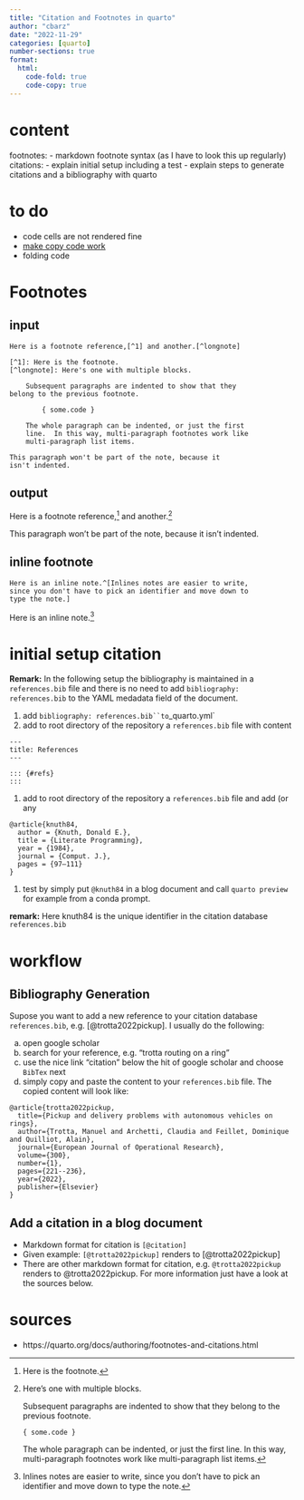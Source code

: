 ```yaml
---
title: "Citation and Footnotes in quarto"
author: "cbarz"
date: "2022-11-29"
categories: [quarto]
number-sections: true
format:
  html:
    code-fold: true
    code-copy: true
---
```


# content

footnotes:
- markdown footnote syntax (as I have to look this up regularly)
citations:
- explain initial setup including a test
- explain steps to generate citations and a bibliography with quarto

# to do

- code cells are not rendered fine
- [make copy code work](https://quarto.org/docs/output-formats/html-code.html#copy-button)
- folding code

# Footnotes

## input

````
Here is a footnote reference,[^1] and another.[^longnote]

[^1]: Here is the footnote.
[^longnote]: Here's one with multiple blocks.

    Subsequent paragraphs are indented to show that they
belong to the previous footnote.

        { some.code }

    The whole paragraph can be indented, or just the first
    line.  In this way, multi-paragraph footnotes work like
    multi-paragraph list items.

This paragraph won't be part of the note, because it
isn't indented.
````

## output

Here is a footnote reference,[^1] and another.[^longnote]

[^1]: Here is the footnote.

[^longnote]: Here's one with multiple blocks.

    Subsequent paragraphs are indented to show that they
belong to the previous footnote.

        { some.code }

    The whole paragraph can be indented, or just the first
    line.  In this way, multi-paragraph footnotes work like
    multi-paragraph list items.

This paragraph won't be part of the note, because it
isn't indented.

## inline footnote

````
Here is an inline note.^[Inlines notes are easier to write,
since you don't have to pick an identifier and move down to
type the note.]
````

Here is an inline note.^[Inlines notes are easier to write,
since you don't have to pick an identifier and move down to
type the note.]

# initial setup citation

**Remark:** In the following setup the bibliography is maintained in a `references.bib` file and there is no need to add `bibliography: references.bib` to the YAML medadata field of the document.

1. add `bibliography: references.bib``to `_quarto.yml`
1. add to root directory of the repository a `references.bib` file with content
````
---
title: References
---

::: {#refs}
:::
````
1. add to root directory of the repository a `references.bib` file and add (or any 
````
@article{knuth84,
  author = {Knuth, Donald E.},
  title = {Literate Programming},
  year = {1984},
  journal = {Comput. J.},
  pages = {97–111}
}
````

1. test by simply put `@knuth84` in a blog document and call `quarto preview` for example from a conda prompt.

**remark:** Here knuth84 is the unique identifier in the citation database `references.bib`

# workflow

## Bibliography Generation

Supose you want to add a new reference to your citation database `references.bib`, e.g. [@trotta2022pickup]. I usually do the following:

a. open google scholar
a. search for your reference, e.g. "trotta routing on a ring"
a. use the nice link "citation" below the hit of google scholar and choose `BibTex` next
a. simply copy and paste the content to your `references.bib` file. The copied content will look like:
````
@article{trotta2022pickup,
  title={Pickup and delivery problems with autonomous vehicles on rings},
  author={Trotta, Manuel and Archetti, Claudia and Feillet, Dominique and Quilliot, Alain},
  journal={European Journal of Operational Research},
  volume={300},
  number={1},
  pages={221--236},
  year={2022},
  publisher={Elsevier}
}
````

## Add a citation in a blog document

- Markdown format for citation is `[@citation]`
- Given example: `[@trotta2022pickup]` renders to [@trotta2022pickup]
- There are other markdown format for citation, e.g. `@trotta2022pickup` renders to @trotta2022pickup. For more information just have a look at the sources below.

# sources 
- https://quarto.org/docs/authoring/footnotes-and-citations.html